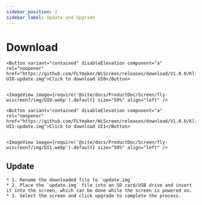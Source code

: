 ```yaml
---
sidebar_position: 2
sidebar_label: Update and Upgrade
---
```





# Download
    <Button variant="contained" disableElevation component="a" rel="noopener" href="https://github.com/FLYmaker/WiScreen/releases/download/V1.0.0/Klipper-UI0-update.img">Click to download UI0</Button>
    

    <ImageView image={require('@site/docs/ProductDoc/Screen/fly-wiscreen7/img/UI0.webp').default} size="50%" align="left" />

    <Button variant="contained" disableElevation component="a" rel="noopener" href="https://github.com/FLYmaker/WiScreen/releases/download/V1.0.0/Klipper-UI1-update.img">Click to download UI1</Button>
   

    <ImageView image={require('@site/docs/ProductDoc/Screen/fly-wiscreen7/img/UI1.webp').default} size="50%" align="left" />

## Update
    * 1. Rename the downloaded file to `update.img`
    * 2. Place the `update.img` file into an SD card/USB drive and insert it into the screen, which can be done while the screen is powered on.
    * 3. Select the screen and click upgrade to complete the process.



